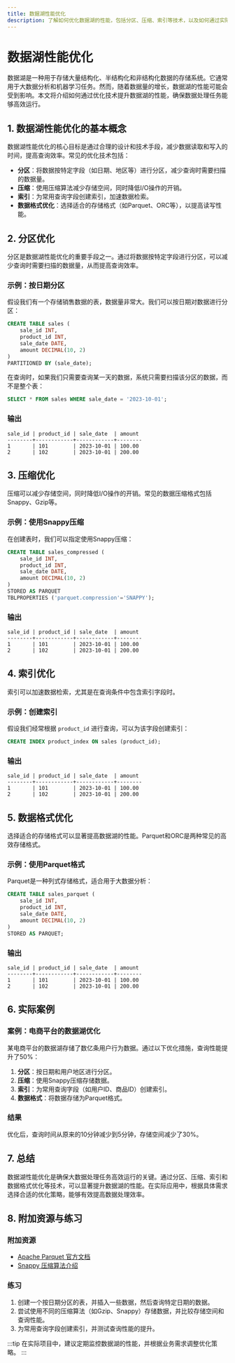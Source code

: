 ```yaml
---
title: 数据湖性能优化
description: 了解如何优化数据湖的性能，包括分区、压缩、索引等技术，以及如何通过实际案例提升数据处理效率。
---
```


# 数据湖性能优化

数据湖是一种用于存储大量结构化、半结构化和非结构化数据的存储系统。它通常用于大数据分析和机器学习任务。然而，随着数据量的增长，数据湖的性能可能会受到影响。本文将介绍如何通过优化技术提升数据湖的性能，确保数据处理任务能够高效运行。

## 1. 数据湖性能优化的基本概念

数据湖性能优化的核心目标是通过合理的设计和技术手段，减少数据读取和写入的时间，提高查询效率。常见的优化技术包括：

- **分区**：将数据按特定字段（如日期、地区等）进行分区，减少查询时需要扫描的数据量。
- **压缩**：使用压缩算法减少存储空间，同时降低I/O操作的开销。
- **索引**：为常用查询字段创建索引，加速数据检索。
- **数据格式优化**：选择适合的存储格式（如Parquet、ORC等），以提高读写性能。

## 2. 分区优化

分区是数据湖性能优化的重要手段之一。通过将数据按特定字段进行分区，可以减少查询时需要扫描的数据量，从而提高查询效率。

### 示例：按日期分区

假设我们有一个存储销售数据的表，数据量非常大。我们可以按日期对数据进行分区：

```sql
CREATE TABLE sales (
    sale_id INT,
    product_id INT,
    sale_date DATE,
    amount DECIMAL(10, 2)
)
PARTITIONED BY (sale_date);
```

在查询时，如果我们只需要查询某一天的数据，系统只需要扫描该分区的数据，而不是整个表：

```sql
SELECT * FROM sales WHERE sale_date = '2023-10-01';
```

### 输出

```plaintext
sale_id | product_id | sale_date  | amount
--------+------------+------------+--------
1       | 101        | 2023-10-01 | 100.00
2       | 102        | 2023-10-01 | 200.00
```

## 3. 压缩优化

压缩可以减少存储空间，同时降低I/O操作的开销。常见的数据压缩格式包括Snappy、Gzip等。

### 示例：使用Snappy压缩

在创建表时，我们可以指定使用Snappy压缩：

```sql
CREATE TABLE sales_compressed (
    sale_id INT,
    product_id INT,
    sale_date DATE,
    amount DECIMAL(10, 2)
)
STORED AS PARQUET
TBLPROPERTIES ('parquet.compression'='SNAPPY');
```

### 输出

```plaintext
sale_id | product_id | sale_date  | amount
--------+------------+------------+--------
1       | 101        | 2023-10-01 | 100.00
2       | 102        | 2023-10-01 | 200.00
```

## 4. 索引优化

索引可以加速数据检索，尤其是在查询条件中包含索引字段时。

### 示例：创建索引

假设我们经常根据 `product_id` 进行查询，可以为该字段创建索引：

```sql
CREATE INDEX product_index ON sales (product_id);
```

### 输出

```plaintext
sale_id | product_id | sale_date  | amount
--------+------------+------------+--------
1       | 101        | 2023-10-01 | 100.00
2       | 102        | 2023-10-01 | 200.00
```

## 5. 数据格式优化

选择适合的存储格式可以显著提高数据湖的性能。Parquet和ORC是两种常见的高效存储格式。

### 示例：使用Parquet格式

Parquet是一种列式存储格式，适合用于大数据分析：

```sql
CREATE TABLE sales_parquet (
    sale_id INT,
    product_id INT,
    sale_date DATE,
    amount DECIMAL(10, 2)
)
STORED AS PARQUET;
```

### 输出

```plaintext
sale_id | product_id | sale_date  | amount
--------+------------+------------+--------
1       | 101        | 2023-10-01 | 100.00
2       | 102        | 2023-10-01 | 200.00
```

## 6. 实际案例

### 案例：电商平台的数据湖优化

某电商平台的数据湖存储了数亿条用户行为数据。通过以下优化措施，查询性能提升了50%：

1. **分区**：按日期和用户地区进行分区。
2. **压缩**：使用Snappy压缩存储数据。
3. **索引**：为常用查询字段（如用户ID、商品ID）创建索引。
4. **数据格式**：将数据存储为Parquet格式。

### 结果

优化后，查询时间从原来的10分钟减少到5分钟，存储空间减少了30%。

## 7. 总结

数据湖性能优化是确保大数据处理任务高效运行的关键。通过分区、压缩、索引和数据格式优化等技术，可以显著提升数据湖的性能。在实际应用中，根据具体需求选择合适的优化策略，能够有效提高数据处理效率。

## 8. 附加资源与练习

### 附加资源

- [Apache Parquet 官方文档](https://parquet.apache.org/documentation/latest/)
- [Snappy 压缩算法介绍](https://github.com/google/snappy)

### 练习

1. 创建一个按日期分区的表，并插入一些数据，然后查询特定日期的数据。
2. 尝试使用不同的压缩算法（如Gzip、Snappy）存储数据，并比较存储空间和查询性能。
3. 为常用查询字段创建索引，并测试查询性能的提升。

:::tip
在实际项目中，建议定期监控数据湖的性能，并根据业务需求调整优化策略。
:::